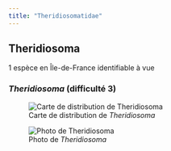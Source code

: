 ```yaml
---
title: "Theridiosomatidae"
---
```




## Theridiosoma

1 espèce en Île-de-France identifiable à vue



### *Theridiosoma* (difficulté 3)

![Carte de distribution de *Theridiosoma*](https://asfra.fr/Site/User_pages/Atlas/LR_ASFRA_Theridiosomatidae_Theridiosoma_2022-03-10.jpeg)

![Photo de *Theridiosoma*](chemin/vers/photo.jpg)



